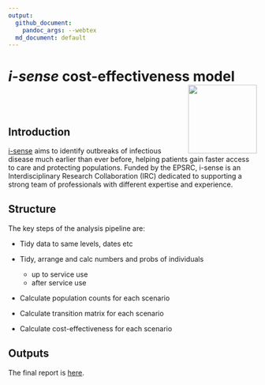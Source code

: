 ```yaml
---
output:
  github_document:
    pandoc_args: --webtex
  md_document: default
---
```


# _i-sense_ cost-effectiveness model <img src="logo.png" height="139" align="right"/>

<!-- ![](logo.png) -->

<br>
<br>

## Introduction

[i-sense](https://www.i-sense.org.uk/) aims to identify outbreaks of infectious disease much earlier than ever before, helping patients gain faster access to care and protecting populations.
Funded by the EPSRC, i-sense is an Interdisciplinary Research Collaboration (IRC) dedicated to supporting a strong team of professionals with different expertise and experience.

## Structure

The key steps of the analysis pipeline are:

* Tidy data to same levels, dates etc

* Tidy, arrange and calc numbers and probs of individuals
    + up to service use
    + after service use

* Calculate population counts for each scenario

* Calculate transition matrix for each scenario

* Calculate cost-effectiveness for each scenario

## Outputs

The final report is [here](docs/finalreport.pdf).

